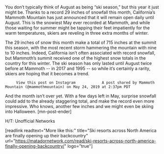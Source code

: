 You don’t typically think of August as being “ski season,” but this year it just might be. Thanks to a record 29 inches of snowfall this month, California’s Mammoth Mountain has just announced that it will remain open daily until August. This is the snowiest May ever recorded at Mammoth, and while those waiting for summer might be tapping their feet impatiently for the warm temperatures, skiers are reveling in three extra months of winter. 

The 29 inches of snow this month make a total of 715 inches at the summit this season, with the most recent storm hammering the mountain with nine to 10 inches. Indeed, California isn’t often associated with record snowfall, but Mammoth’s summit received one of the highest snow totals in the country for this winter. The ski season has only lasted until August twice before at Mammoth -- in 2017 and 1995 -- so while it’s certainly a rarity, skiers are hoping that it becomes a trend.

         View this post on Instagram            A post shared by Mammoth Mountain (@mammothmountain) on May 24, 2019 at 2:37pm PDT 

And the month isn’t over yet. With a few days left in May, surprise snowfall could add to the already staggering total, and make the record even more impressive. Who knows, another few inches and we might even be skiing into Halloween. [mn-post-ender]

H/T: Unofficial Networks


[readlink readtext="More like this:" title="Ski resorts across North America are finally opening up their backcountry"  url="https://matadornetwork.com/read/ski-resorts-across-north-america-finally-opening-backcountry/" logo="true"]